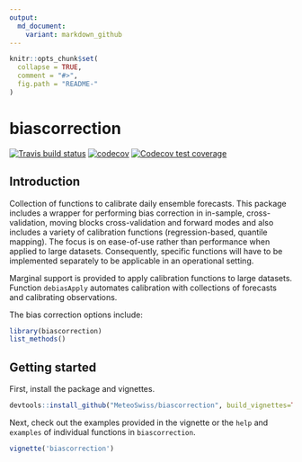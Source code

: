 ```yaml
---
output:
  md_document:
    variant: markdown_github
---
```


```r
knitr::opts_chunk$set(
  collapse = TRUE,
  comment = "#>",
  fig.path = "README-"
)
```

# biascorrection


<!-- badges: start -->
[![Travis build status](https://travis-ci.org/jonasbhend/biascorrection.svg?branch=master)](https://travis-ci.org/jonasbhend/biascorrection)
[![codecov](https://img.shields.io/codecov/c/github/jonasbhend/biascorrection.svg)](https://codecov.io/github/jonasbhend/biascorrection) 
[![Codecov test coverage](https://codecov.io/gh/jonasbhend/biascorrection/branch/master/graph/badge.svg)](https://codecov.io/gh/jonasbhend/biascorrection?branch=master)
<!-- badges: end -->



## Introduction
Collection of functions to calibrate daily ensemble forecasts. This package includes a wrapper for performing bias correction in in-sample, cross-validation, moving blocks cross-validation and forward modes and also includes a variety of calibration functions (regression-based, quantile mapping). The focus is on ease-of-use rather than performance when applied to large datasets. Consequently, specific functions will have to be implemented separately to be applicable in an operational setting. 

Marginal support is provided to apply calibration functions to large datasets. Function `debiasApply` automates calibration with collections of forecasts and calibrating observations.

The bias correction options include:
```r
library(biascorrection)
list_methods()
```

## Getting started

First, install the package and vignettes.

```r
devtools::install_github("MeteoSwiss/biascorrection", build_vignettes=TRUE)
```

Next, check out the examples provided in the vignette or the `help` and `examples` of individual functions in `biascorrection`.

```r
vignette('biascorrection')
```
